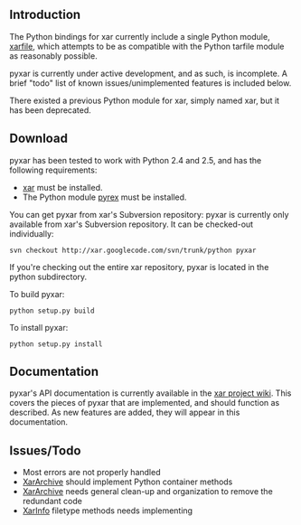 <!-- SUMMARY: pyxar!  The Python bindings for xar. -->
<!-- LABELS: pyxar,python -->

== Introduction ==

The Python bindings for xar currently include a single Python module, [[pyxar_API_xarfile|xarfile]], which attempts to be as compatible with the Python tarfile module as reasonably possible.

pyxar is currently under active development, and as such, is incomplete. A brief "todo" list of known issues/unimplemented features is included below.

There existed a previous Python module for xar, simply named xar, but it has been deprecated.

==Download==

pyxar has been tested to work with Python 2.4 and 2.5, and has the following requirements:

* [http://code.google.com/p/xar xar] must be installed.
* The Python module [http://www.cosc.canterbury.ac.nz/greg.ewing/python/Pyrex/ pyrex] must be installed.

You can get pyxar from xar's Subversion repository:
pyxar is currently only available from xar's Subversion repository.  It can be checked-out individually:

<pre>
svn checkout http://xar.googlecode.com/svn/trunk/python pyxar
</pre>

If you're checking out the entire xar repository, pyxar is located in the python subdirectory.

To build pyxar:

<pre>
python setup.py build
</pre>

To install pyxar:
<pre>
python setup.py install
</pre>

==Documentation==

pyxar's API documentation is currently available in the [http://code.google.com/p/xar/wiki/pyxar_API_xarfile xar project wiki]. This covers the pieces of pyxar that are implemented, and should function as described. As new features are added, they will appear in this documentation.

== Issues/Todo ==

* Most errors are not properly handled
* [[pyxar_API_xarfile_XarArchive|XarArchive]] should implement Python container methods
* [[pyxar_API_xarfile_XarArchive|XarArchive]] needs general clean-up and organization to remove the redundant code
* [[pyxar_API_xarfile_XarInfo|XarInfo]] filetype methods needs implementing
